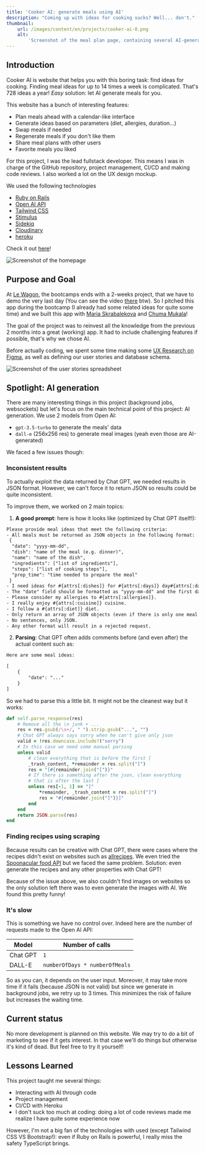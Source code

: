 ```yaml
---
title: 'Cooker AI: generate meals using AI'
description: "Coming up with ideas for cooking sucks? Well... don't."
thumbnail:
    url: /images/content/en/projects/cooker-ai-0.png
    alt:
        'Screenshot of the meal plan page, containing several AI-generated meals'
---
```


## Introduction

Cooker AI is website that helps you with this boring task: find ideas for
cooking. Finding meal ideas for up to 14 times a week is complicated. That's 728
ideas a year! _Easy_ solution: let AI generate meals for you.

This website has a bunch of interesting features:

-   Plan meals ahead with a calendar-like interface
-   Generate ideas based on parameters (diet, allergies, duration...)
-   Swap meals if needed
-   Regenerate meals if you don't like them
-   Share meal plans with other users
-   Favorite meals you liked

For this project, I was the lead fullstack developer. This means I was in charge
of the GitHub repository, project management, CI/CD and making code reviews. I
also worked a lot on the UX design mockup.

We used the following technologies

-   [Ruby on Rails](https://rubyonrails.org/)
-   [Open AI API](https://openai.com/blog/openai-api)
-   [Tailwind CSS](https://tailwindcss.com)
-   [Stimulus](https://stimulus.hotwired.dev/)
-   [Sidekiq](https://sidekiq.org/)
-   [Cloudinary](https://cloudinary.com/)
-   [heroku](https://www.heroku.com/)

Check it out [here](https://www.cooker-ai.me/)!

![Screenshot of the homepage](/images/content/en/projects/cooker-ai-1.png)

## Purpose and Goal

At [Le Wagon](https://www.lewagon.com/), the bootcamps ends with a 2-weeks
project, that we have to demo the very last day (You can see the video
[there](https://www.youtube.com/watch?v=7d9wfjRtZeM) btw). So I pitched this app
during the bootcamp (I already had some related ideas for quite some time) and
we built this app with [Maria Skrabalekova](https://github.com/marieSK) and
[Chuma Mukala](https://github.com/ChumaNAM)!

The goal of the project was to reinvest all the knowledge from the previous 2
months into a great (working) app. It had to include challenging features if
possible, that's why we chose AI.

Before actually coding, we spent some time making some
[UX Research on Figma](https://www.figma.com/proto/ai6Y9gflV1fdFakLQ463qq/Cooker-AI-UX-Research?page-id=1%3A4&node-id=11%3A710&viewport=728%2C-175%2C0.42&scaling=scale-down&starting-point-node-id=11%3A710),
as well as defining our user stories and database schema.

![Screenshot of the user stories spreadsheet](/images/content/en/projects/cooker-ai-2.png)

## Spotlight: AI generation

There are many interesting things in this project (background jobs, websockets)
but let's focus on the main technical point of this project: AI generation. We
use 2 models from Open AI:

-   `gpt-3.5-turbo` to generate the meals' data
-   `dall-e` (256x256 res) to generate meal images (yeah even those are
    AI-generated)

We faced a few issues though:

### Inconsistent results

To actually exploit the data returned by Chat GPT, we needed results in JSON
format. However, we can't force it to return JSON so results could be quite
inconsistent.

To improve them, we worked on 2 main topics:

1.  **A good prompt**: here is how it looks like (optimized by Chat GPT
    itself!):

```txt
Please provide meal ideas that meet the following criteria:
- All meals must be returned as JSON objects in the following format:
 {
  "date": "yyyy-mm-dd",
  "dish": "name of the meal (e.g. dinner)",
  "name": "name of the dish",
  "ingredients": ["list of ingredients"],
  "steps": ["list of cooking steps"],
  "prep_time": "time needed to prepare the meal"
 }
- I need ideas for #{attrs[:dishes]} for #{attrs[:days]} day#{attrs[:days].to_i == 1 ? "" : "s"}
- The "date" field should be formatted as "yyyy-mm-dd" and the first date should be #{attrs[:date]}.
- Please consider my allergies to #{attrs[:allergies]}.
- I really enjoy #{attrs[:cuisine]} cuisine.
- I follow a #{attrs[:diet]} diet.
- Only return an array of JSON objects (even if there is only one meal idea).
- No sentences, only JSON.
- Any other format will result in a rejected request.
```

2.  **Parsing**: Chat GPT often adds comments before (and even after) the actual
    content such as:

```txt
Here are some meal ideas:

[
    {
        "date": "..."
    }
]
```

So we had to parse this a little bit. It might not be the cleanest way but it
works:

```ruby
def self.parse_response(res)
    # Remove all the \n junk + ...
    res = res.gsub(/\s+/, " ").strip.gsub("...", "")
    # Chat GPT always says sorry when he can't give only json
    valid = !res.downcase.include?("sorry")
    # In this case we need some manual parsing
    unless valid
        # clean everything that is before the first [
        _trash_content, *remainder = res.split("[")
        res = "[#{remainder.join("[")}"
        # If there is something after the json, clean everything
        # that is after the last ]
        unless res[-1, 1] == "]"
            *remainder, _trash_content = res.split("]")
            res = "#{remainder.join("]")}]"
        end
    end
    return JSON.parse(res)
end
```

### Finding recipes using scraping

Because results can be creative with Chat GPT, there were cases where the
recipes didn't exist on websites such as
[allrecipes](https://www.allrecipes.com/). We even tried the
[Spoonacular food API](https://spoonacular.com/food-api) but we faced the same
problem. Solution: even generate the recipes and any other properties with Chat
GPT!

Because of the issue above, we also couldn't find images on websites so the only
solution left there was to even generate the images with AI. We found this
pretty funny!

### It's slow

This is something we have no control over. Indeed here are the number of
requests made to the Open AI API:

| Model    | Number of calls                |
| -------- | ------------------------------ |
| Chat GPT | `1`                            |
| DALL-E   | `numberOfDays * numberOfMeals` |

So as you can, it depends on the user input. Moreover, it may take more time if
it fails (because JSON is not valid) but since we generate in background jobs,
we retry up to 3 times. This minimizes the risk of failure but increases the
waiting time.

## Current status

No more development is planned on this website. We may try to do a bit of
marketing to see if it gets interest. In that case we'll do things but otherwise
it's kind of dead. But feel free to try it yourself!

## Lessons Learned

This project taught me several things:

-   Interacting with AI through code
-   Project management
-   CI/CD with Heroku
-   I don't suck too much at coding: doing a lot of code reviews made me realize
    I have quite some experience now

However, I'm not a big fan of the technologies with used (except Tailwind CSS VS
Bootstrap!): even if Ruby on Rails is powerful, I really miss the safety
TypeScript brings.

